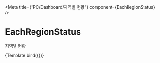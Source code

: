 

<Meta title={"PC/Dashboard/지역별 현황"} component={EachRegionStatus} />

# EachRegionStatus

지역별 현황


<Canvas>
    <Story
        name="Default"
        args={{ leftItems: [1, 2, 3, 4, 5], rightItems: [1, 2, 3, 4, 5] }}
    >
        {Template.bind({})}
    </Story>
</Canvas>
